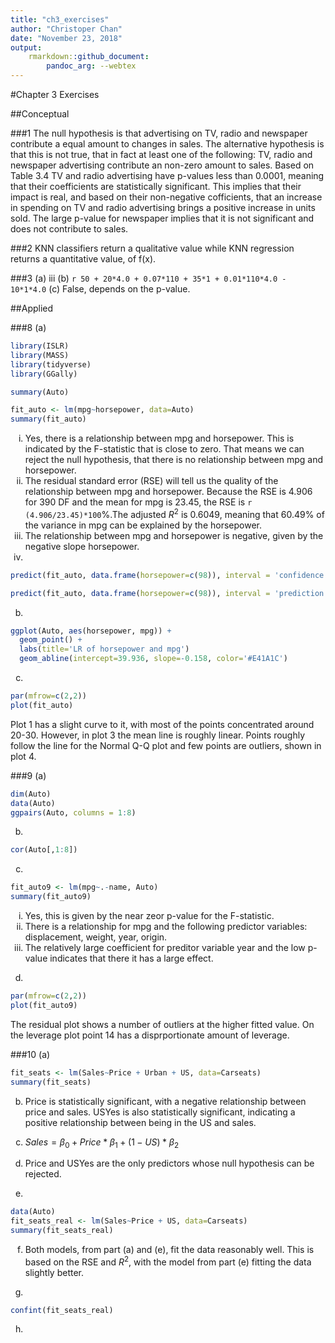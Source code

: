 ```yaml
---
title: "ch3_exercises"
author: "Christoper Chan"
date: "November 23, 2018"
output:
    rmarkdown::github_document:
        pandoc_arg: --webtex
---
```


#Chapter 3 Exercises

##Conceptual

###1
The null hypothesis is that advertising on TV, radio and newspaper contribute a equal amount to changes in sales. The alternative hypothesis is that this is not true, that in fact at least one of the following: TV, radio and newspaper advertising contribute an non-zero amount to sales. Based on Table 3.4 TV and radio advertising have p-values less than 0.0001, meaning that their coefficients are statistically significant. This implies that their impact is real, and based on their non-negative cofficients, that an increase in spending on TV and radio advertising brings a positive increase in units sold. The large p-value for newspaper implies that it is not significant and does not contribute to sales. 

###2
KNN classifiers return a qualitative value while KNN regression returns a quantitative value, of f(x).

###3
(a) iii
(b) `r 50 + 20*4.0 + 0.07*110 + 35*1 + 0.01*110*4.0 - 10*1*4.0`
(c) False, depends on the p-value.


##Applied

###8
(a) 
```r
library(ISLR)
library(MASS)
library(tidyverse)
library(GGally)

summary(Auto)

fit_auto <- lm(mpg~horsepower, data=Auto)
summary(fit_auto)
```

  i. Yes, there is a relationship between mpg and horsepower. This is indicated by the F-statistic that is close to zero. That means we can reject the null hypothesis, that there is no relationship between mpg and horsepower. 
  ii. The residual standard error (RSE) will tell us the quality of the relationship between mpg and horsepower. Because the RSE is 4.906 for 390 DF and the mean for mpg is 23.45, the RSE is `r (4.906/23.45)*100`%.The adjusted $R^2$ is 0.6049, meaning that 60.49% of the variance in mpg can be explained by the horsepower.
  iii. The relationship between mpg and horsepower is negative, given by the negative slope horsepower.
  iv. 
```r
predict(fit_auto, data.frame(horsepower=c(98)), interval = 'confidence')

predict(fit_auto, data.frame(horsepower=c(98)), interval = 'prediction')

```

(b)
```r
ggplot(Auto, aes(horsepower, mpg)) +
  geom_point() +
  labs(title='LR of horsepower and mpg')
  geom_abline(intercept=39.936, slope=-0.158, color='#E41A1C')
```

(c)
```r
par(mfrow=c(2,2))
plot(fit_auto)
```
Plot 1 has a slight curve to it, with most of the points concentrated around 20-30. However, in plot 3 the mean line is roughly linear. Points roughly follow the line for the Normal Q-Q plot and few points are outliers, shown in plot 4.


###9
(a)


```r
dim(Auto)
data(Auto)
ggpairs(Auto, columns = 1:8)
```

(b)
```r
cor(Auto[,1:8])
```

(c)
```r
fit_auto9 <- lm(mpg~.-name, Auto)
summary(fit_auto9)
```
  i. Yes, this is given by the near zeor p-value for the F-statistic.
  ii. There is a relationship for mpg and the following predictor variables: displacement, weight, year, origin. 
  iii. The relatively large coefficient for preditor variable year and the low p-value indicates that there it has a large effect. 

(d) 
```r
par(mfrow=c(2,2))
plot(fit_auto9)
```
The residual plot shows a number of outliers at the higher fitted value. On the leverage plot point 14 has a disprportionate amount of leverage.


###10
(a)
```r
fit_seats <- lm(Sales~Price + Urban + US, data=Carseats)
summary(fit_seats)
```

(b) Price is statistically significant, with a negative relationship between price and sales. USYes is also statistically significant, indicating a positive relationship between being in the US and sales.

(c) $Sales = \beta_0 + Price*\beta_1 + (1-US)*\beta_2$
(d) Price and USYes are the only predictors whose null hypothesis can be rejected.
(e) 
```r
data(Auto)
fit_seats_real <- lm(Sales~Price + US, data=Carseats)
summary(fit_seats_real)
```

(f) Both models, from part (a) and (e), fit the data reasonably well. This is based on the RSE and $R^2$, with the model from part (e) fitting the data slightly better.

(g) 
```r
confint(fit_seats_real)
```

(h) 






































